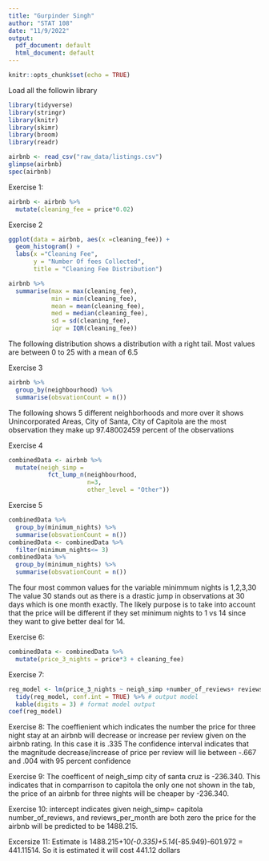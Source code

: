 ```yaml
---
title: "Gurpinder Singh"
author: "STAT 108"
date: "11/9/2022"
output:
  pdf_document: default
  html_document: default
---
```


```r
knitr::opts_chunk$set(echo = TRUE)
```


Load all the followin library
```r
library(tidyverse)
library(stringr)
library(knitr)
library(skimr)
library(broom)
library(readr)
```


```r
airbnb <- read_csv("raw_data/listings.csv")
glimpse(airbnb)
spec(airbnb)
```

Exercise 1: 
```r
airbnb <- airbnb %>% 
  mutate(cleaning_fee = price*0.02)
```
Exercise 2
```r
ggplot(data = airbnb, aes(x =cleaning_fee)) +
  geom_histogram() +
  labs(x ="Cleaning Fee",
       y = "Number Of fees Collected", 
       title = "Cleaning Fee Distribution")

airbnb %>%
  summarise(max = max(cleaning_fee),
            min = min(cleaning_fee),
            mean = mean(cleaning_fee),
            med = median(cleaning_fee),
            sd = sd(cleaning_fee),
            iqr = IQR(cleaning_fee))
```
The following distribution shows a distribution with a right tail. Most values are between 0 to 25 with a mean of 6.5

Exercise 3
```r
airbnb %>%
  group_by(neighbourhood) %>%
  summarise(obsvationCount = n())
```
The following shows 5 different neighborhoods and more over it shows Unincorporated Areas, City of Santa, City of Capitola are the most  observation
they make up 97.48002459 percent of the observations

Exercise 4
```r
combinedData <- airbnb %>%
  mutate(neigh_simp = 
           fct_lump_n(neighbourhood, 
                      n=3,  
                      other_level = "Other"))
```
Exercise 5

```r
combinedData %>%
  group_by(minimum_nights) %>%
  summarise(obsvationCount = n())
combinedData <- combinedData %>%
  filter(minimum_nights<= 3)
combinedData %>%
  group_by(minimum_nights) %>%
  summarise(obsvationCount = n())
```
The four most common values for the variable minimmum nights is 1,2,3,30
The value 30 stands out as there is a drastic jump in observations at 30 days which is one month exactly. The likely purpose is to take into account that the price will be different if they set minimum nights to 1 vs 14 since they want to give better deal for 14.

Exercise 6:
```r
combinedData <- combinedData %>% 
  mutate(price_3_nights = price*3 + cleaning_fee)
```
Exercise 7:
```r
reg_model <- lm(price_3_nights ~ neigh_simp +number_of_reviews+ reviews_per_month, data = combinedData)
  tidy(reg_model, conf.int = TRUE) %>% # output model
  kable(digits = 3) # format model output
coef(reg_model)

```
Exercise 8:
The coeffienient which indicates the number the price for three night stay at an airbnb will decrease or increase per review given on the airbnb rating. In this case it is .335 The confidence interval indicates that the magnitude decrease/increase of price per review will lie between -.667 and .004 with 95 percent confidence

Exercise 9:
The coefficent of neigh_simp city of santa cruz is -236.340. This indicates that in comparrison to capitola the only one not shown in the tab, the price of an airbnb for three nights will be cheaper by -236.340. 

Exercise 10:
intercept indicates given neigh_simp= capitola number_of_reviews, and reviews_per_month are both zero the price for the airbnb will be predicted to be 1488.215.

Excersize 11:
Estimate is 
1488.215+10*(-0.335)+5.14*(-85.949)-601.972	= 441.11514. So it is estimated it will cost 441.12 dollars

